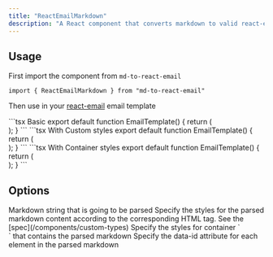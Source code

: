 ```yaml
---
title: "ReactEmailMarkdown"
description: "A React component that converts markdown to valid react-email"
---
```


## Usage

First import the component from `md-to-react-email`

```tsx
import { ReactEmailMarkdown } from "md-to-react-email"
```

Then use in your [react-email](https://react.email) email template

<CodeGroup>
```tsx Basic
export default function EmailTemplate() {
  return (
    <Email>
      <Head />
      <Section>
        <ReactEmailMarkdown markdown={`# Hello, World!`} />
      </Section>
    </Email>
  );
}
```
```tsx With Custom styles
export default function EmailTemplate() {
  return (
    <Email>
      <Head />
      <Section>
        <ReactEmailMarkdown
        markdown={`# Hello, World!`}
        markdownCustomStyles={{
          h1: { fontFamily: "cursive" },
          p: { fontSize: "12px" },
        }}
      />
      </Section>
    </Email>
  );
}
```
```tsx With Container styles
export default function EmailTemplate() {
  return (
    <Email>
      <Head />
      <Section>
        <ReactEmailMarkdown
            markdown={`# Hello, World!`}
            markdownContainerStyles={{
            background: "red",
            border: "solid 2px yellow",
            }}
        />
      </Section>
    </Email>
  );
}
```
</CodeGroup>

## Options

<ResponseField name="markdown" type="string" required>
  Markdown string that is going to be parsed
</ResponseField>

<ResponseField name="markdownCustomStyles" type="StylesType" default="{}">
  Specify the styles for the parsed markdown content according to the
  corresponding HTML tag. See the [spec](/components/custom-types)
</ResponseField>

<ResponseField name="markdownContainerStyles" type="React.CSSProperties">
  Specify the styles for container `<div>` that contains the parsed markdown
</ResponseField>

<ResponseField name="showDataAttributes" type="boolean" default="true">
  Specify the data-id attribute for each element in the parsed markdown
</ResponseField>
